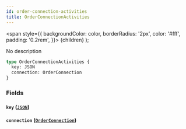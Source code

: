 ```yaml
---
id: order-connection-activities
title: OrderConnectionActivities
---
```


<span
style={{
      backgroundColor: color,
      borderRadius: '2px',
      color: '#fff',
      padding: '0.2rem',
    }}>
{children}
</span>
);

No description

```graphql
type OrderConnectionActivities {
  key: JSON
  connection: OrderConnection
}
```

### Fields

#### `key` ([`JSON`](/v1/scalars/json))

#### `connection` ([`OrderConnection`](/v1/objects/order-connection))
